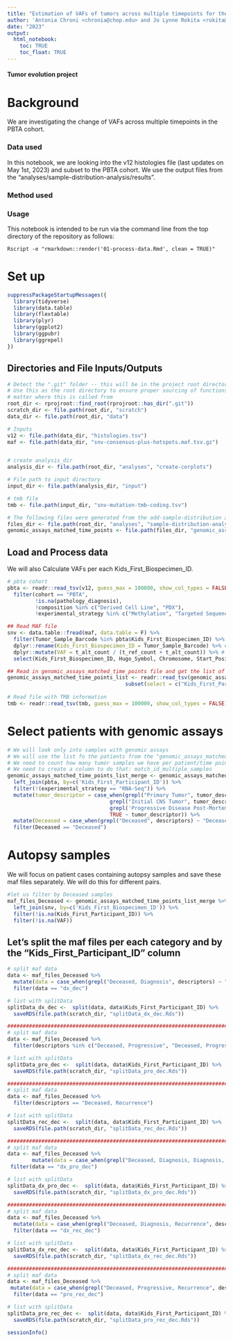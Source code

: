 ```yaml
---
title: "Estimation of VAFs of tumors across multiple timepoints for the PBTA Cohort"
author: 'Antonia Chroni <chronia@chop.edu> and Jo Lynne Rokita <rokita@chop.edu> for D3B'
date: "2023"
output:
  html_notebook:
    toc: TRUE
    toc_float: TRUE
---
```



#### Tumor evolution project 

# Background
We are investigating the change of VAFs across multiple timepoints in the PBTA cohort.

### Data used 
In this notebook, we are looking into the v12 histologies file (last updates on May 1st, 2023) and subset to the PBTA cohort.
We use the output files from the "analyses/sample-distribution-analysis/results".

### Method used 


### Usage

This notebook is intended to be run via the command line from the top directory of the repository as follows:

```
Rscript -e "rmarkdown::render('01-process-data.Rmd', clean = TRUE)"
```

# Set up

```r
suppressPackageStartupMessages({
  library(tidyverse)
  library(data.table)
  library(flextable)
  library(plyr)
  library(ggplot2)
  library(ggpubr)
  library(ggrepel)
})
```

## Directories and File Inputs/Outputs

```r
# Detect the ".git" folder -- this will be in the project root directory.
# Use this as the root directory to ensure proper sourcing of functions no
# matter where this is called from
root_dir <- rprojroot::find_root(rprojroot::has_dir(".git"))
scratch_dir <- file.path(root_dir, "scratch")
data_dir <- file.path(root_dir, "data")

# Inputs
v12 <- file.path(data_dir, "histologies.tsv")
maf <- file.path(data_dir, "snv-consensus-plus-hotspots.maf.tsv.gz")


# create analysis_dir
analysis_dir <- file.path(root_dir, "analyses", "create-corplots")

# File path to input directory
input_dir <- file.path(analysis_dir, "input")

# tmb file
tmb <- file.path(input_dir, "snv-mutation-tmb-coding.tsv")

# The following files were generated from the add-sample-distribution analysis
files_dir <- file.path(root_dir, "analyses", "sample-distribution-analysis", "results")
genomic_assays_matched_time_points <- file.path(files_dir, "genomic_assays_matched_time_points.tsv")
```

## Load and Process data
We will also Calculate VAFs per each Kids_First_Biospecimen_ID.

```r
# pbta cohort
pbta <- readr::read_tsv(v12, guess_max = 100000, show_col_types = FALSE) %>%
  filter(cohort == "PBTA",
         !is.na(pathology_diagnosis),
         !composition %in% c("Derived Cell Line", "PDX"),
         !experimental_strategy %in% c("Methylation", "Targeted Sequencing")) 

## Read MAF file
snv <- data.table::fread(maf, data.table = F) %>%
  filter(Tumor_Sample_Barcode %in% pbta$Kids_First_Biospecimen_ID) %>%
  dplyr::rename(Kids_First_Biospecimen_ID = Tumor_Sample_Barcode) %>% # change the column name of the biospecimen column to match the column name from the histologies files
  dplyr::mutate(VAF = t_alt_count / (t_ref_count + t_alt_count)) %>% # calculate VAF
  select(Kids_First_Biospecimen_ID, Hugo_Symbol, Chromosome, Start_Position, Variant_Classification, VAF, HGVSc, HGVSp, HGVSp_Short) 

## Read in genomic_assays_matched_time_points file and get the list of patients
genomic_assays_matched_time_points_list <- readr::read_tsv(genomic_assays_matched_time_points, guess_max = 100000, show_col_types = FALSE) %>%
                                      subset(select = c("Kids_First_Participant_ID", "descriptors"))
  
# Read file with TMB information
tmb <- readr::read_tsv(tmb, guess_max = 100000, show_col_types = FALSE)
```

# Select patients with genomic assays

```r
# We will look only into samples with genomic assays
# We will use the list fo the patients from the "genomic_assays_matched_time_points_list" and merge to the pbta table
# We need to count how many tumor samples we have per patient/time point, if any
# We need to create a column to do that: match_id_multiple_samples
genomic_assays_matched_time_points_list_merge <- genomic_assays_matched_time_points_list %>% 
  left_join(pbta, by=c('Kids_First_Participant_ID')) %>%
  filter(!(experimental_strategy == "RNA-Seq")) %>%
  mutate(tumor_descriptor = case_when(grepl("Primary Tumor", tumor_descriptor) ~ "Diagnosis",
                                 grepl("Initial CNS Tumor", tumor_descriptor) ~ "Diagnosis",
                                 grepl('Progressive Disease Post-Mortem', tumor_descriptor) ~ 'Deceased', 
                                 TRUE ~ tumor_descriptor)) %>%
  mutate(Deceased = case_when(grepl("Deceased", descriptors) ~ "Deceased")) %>%
  filter(Deceased == "Deceased") 
```

# Autopsy samples 
We will focus on patient cases containing autopsy samples and save these maf files separately.
We will do this for different pairs.


```r
#let us filter by Deceased samples
maf_files_Deceased <- genomic_assays_matched_time_points_list_merge %>% 
  left_join(snv, by=c('Kids_First_Biospecimen_ID')) %>%
  filter(!is.na(Kids_First_Participant_ID)) %>%
  filter(!is.na(VAF))
```

## Let's split the maf files per each category and by the "Kids_First_Participant_ID" column

```r
# split maf data
data <- maf_files_Deceased %>% 
  mutate(data = case_when(grepl("Deceased, Diagnosis", descriptors) ~ "dx_dec")) %>%
  filter(data == "dx_dec")

# list with splitData
splitData_dx_dec <-  split(data, data$Kids_First_Participant_ID) %>%
  saveRDS(file.path(scratch_dir, "splitData_dx_dec.Rds"))

##########################################################################################
# split maf data
data <- maf_files_Deceased %>% 
  filter(descriptors %in% c("Deceased, Progressive", "Deceased, Progressive, Progressive"))

# list with splitData
splitData_pro_dec <-  split(data, data$Kids_First_Participant_ID) %>%
  saveRDS(file.path(scratch_dir, "splitData_pro_dec.Rds"))

##########################################################################################
# split maf data
data <- maf_files_Deceased %>% 
  filter(descriptors == "Deceased, Recurrence")

# list with splitData
splitData_rec_dec <-  split(data, data$Kids_First_Participant_ID) %>%
  saveRDS(file.path(scratch_dir, "splitData_rec_dec.Rds"))

##########################################################################################  
# split maf data
data <- maf_files_Deceased %>% 
        mutate(data = case_when(grepl("Deceased, Diagnosis, Diagnosis, Progressive, Progressive", descriptors) ~ "dx_pro_dec")) %>%
 filter(data == "dx_pro_dec")

# list with splitData
splitData_dx_pro_dec <-  split(data, data$Kids_First_Participant_ID) %>%
  saveRDS(file.path(scratch_dir, "splitData_dx_pro_dec.Rds"))

##########################################################################################
# split maf data
data <- maf_files_Deceased %>% 
  mutate(data = case_when(grepl("Deceased, Diagnosis, Recurrence", descriptors) ~ "dx_rec_dec")) %>%
  filter(data == "dx_rec_dec")

# list with splitData
splitData_dx_rec_dec <-  split(data, data$Kids_First_Participant_ID) %>%
  saveRDS(file.path(scratch_dir, "splitData_dx_rec_dec.Rds"))

##########################################################################################
# split maf data
data <- maf_files_Deceased %>% 
 mutate(data = case_when(grepl("Deceased, Progressive, Recurrence", descriptors) ~ "pro_rec_dec")) %>%
  filter(data == "pro_rec_dec")

# list with splitData
splitData_pro_rec_dec <-  split(data, data$Kids_First_Participant_ID) %>%
  saveRDS(file.path(scratch_dir, "splitData_pro_rec_dec.Rds"))
```


```r
sessionInfo()
```
  